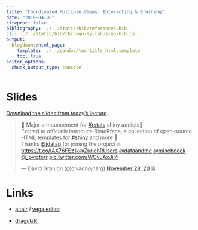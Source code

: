 ```yaml
---
title: "Coordinated Multiple Views: Interacting & Brushing"
date: "2019-04-08"
citeproc: false
bibliography: ../../static/bib/references.bib
csl: ../../static/bib/chicago-syllabus-no-bib.csl
output:
  blogdown::html_page:
    template: ../../pandoc/toc-title_html.template
    toc: true
editor_options: 
  chunk_output_type: console
---
```


# Slides

[Download the slides from today's lecture]().

<blockquote class="twitter-tweet" data-lang="en"><p lang="en" dir="ltr">🎅 Major announcement for <a href="https://twitter.com/hashtag/rstats?src=hash&amp;ref_src=twsrc%5Etfw">#rstats</a> shiny addicts🎅:<br>Excited to officially introduce RinteRface, a collection of open-source HTML templates for <a href="https://twitter.com/hashtag/shiny?src=hash&amp;ref_src=twsrc%5Etfw">#shiny</a> and more 🦄<br>Thanks <a href="https://twitter.com/jdatap?ref_src=twsrc%5Etfw">@jdatap</a> for joining the project 🔥<a href="https://t.co/IAX76FEz1k">https://t.co/IAX76FEz1k</a><a href="https://twitter.com/ZurichRUsers?ref_src=twsrc%5Etfw">@ZurichRUsers</a> <a href="https://twitter.com/dataandme?ref_src=twsrc%5Etfw">@dataandme</a> <a href="https://twitter.com/minebocek?ref_src=twsrc%5Etfw">@minebocek</a> <a href="https://twitter.com/_pvictorr?ref_src=twsrc%5Etfw">@_pvictorr</a> <a href="https://t.co/WCvuAxJiI4">pic.twitter.com/WCvuAxJiI4</a></p>&mdash; David Granjon (@divadnojnarg) <a href="https://twitter.com/divadnojnarg/status/1067804524495192064?ref_src=twsrc%5Etfw">November 28, 2018</a></blockquote>
<script async src="https://platform.twitter.com/widgets.js" charset="utf-8"></script>

# Links

- [altair](https://vegawidget.github.io/altair/index.html) / [vega editor](https://vega.github.io/editor/#/)

- [dragulaR](https://github.com/zzawadz/dragulaR)

